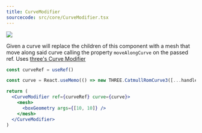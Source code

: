 ```yaml
---
title: CurveModifier
sourcecode: src/core/CurveModifier.tsx
---
```


[![](https://img.shields.io/badge/-storybook-%23ff69b4)](https://drei.pmnd.rs/?path=/story/modifiers-curvemodifier)

Given a curve will replace the children of this component with a mesh that move along said curve calling the property `moveAlongCurve` on the passed ref. Uses [three's Curve Modifier](https://threejs.org/examples/#webgl_modifier_curve)

```jsx
const curveRef = useRef()

const curve = React.useMemo(() => new THREE.CatmullRomCurve3([...handlePos], true, 'centripetal'), [handlePos])

return (
  <CurveModifier ref={curveRef} curve={curve}>
    <mesh>
      <boxGeometry args={[10, 10]} />
    </mesh>
  </CurveModifier>
)
```
